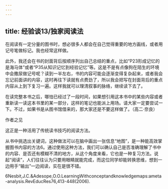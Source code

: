 ```yaml
---
---
---
```

title: 经验谈13/独家阅读法
---




在阅读有一定分量的图书时，想必很多人都会在自己觉得重要的地方画线，或者用记号笔做标记。我也经常这样做。

此外，我还会在书的封面背后按顺序列出自己总结的重点，比如“P23形成记忆的是海马体”或者“P35从知识记忆到经验记忆”等。这是不是有点像狗在陌生的环境中会撒尿做记号呢？读到一半左右，书的内容可能会逐渐变得复杂起来，或者我会忘记前面讲的内容，这时再往下读就有点费劲了，所以我会把写在封面背后的重点内容从上到下复习一遍。这样我就可以理清叙事的脉络，继续读下去了。

在读完整本书之后，哪怕已经过了一段时间，如果想引用这本书中的某些内容或者重新读一读这本书里的某一部分，这样的笔记也能派上用场。请大家一定要尝试一下。不过，如果书是从图书馆借来的，那大家还是不要这样做了。（高二·奈良）





作者之见


这正是一种活用了传统读书技巧的阅读方法。

从书中挑选出关键词，这种做法可以在脑中画出一张信息“地图”，是一种能高效掌握图书内容的方法6。通过使用这种方法，我们可以确认自己是否准确理解了书中的内容、是否还有模糊不清的地方，从这个角度来看，它也是一种复习方法。说起“阅读”，人们往往认为只要用眼睛就能完成，而这位同学却能转换思维，想到一边用手“输出”一边阅读，实在是很不错。

6Nesbit,J.C.&Adesope,O.O.LearningWithconceptandknowledgemaps:ameta-analysis.RevEducRes76,413-448(2006).